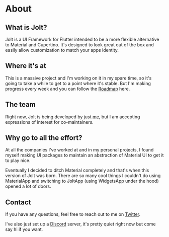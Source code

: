 # About

## What is Jolt?

Jolt is a UI Framework for Flutter intended to be a more flexible alternative to Material and Cupertino. It's designed to look great out of the box and easily allow customization to match your apps identity.

## Where it's at

This is a massive project and I'm working on it in my spare time, so it's going to take a while to get to a point where it's stable. But I'm making progress every week and you can follow the [Roadmap](https://github.com/orgs/asteroid-studios/projects/3) here.

## The team

Right now, Jolt is being developed by just [me](https://twitter.com/kane_wickman), but I am accepting expressions of interest for co-maintainers.

## Why go to all the effort?

At all the companies I've worked at and in my personal projects, I found myself making UI packages to maintain an abstraction of Material UI to get it to play nice.

Eventually I decided to ditch Material completely and that's when this version of Jolt was born. There are so many cool things I couldn't do using MaterialApp and switching to JoltApp (using WidgetsApp under the hood) opened a lot of doors.


## Contact

If you have any questions, feel free to reach out to me on [Twitter](https://twitter.com/kane_wickman).

I've also just set up a [Discord](https://discord.gg/PqKeQD5S) server, it's pretty quiet right now but come say hi if you want.

